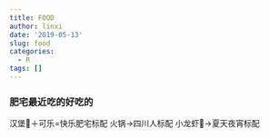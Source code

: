 ```yaml
---
title: FOOD
author: linxi
date: '2019-05-13'
slug: food
categories:
  - R
tags: []
---
```


### 肥宅最近吃的好吃的
汉堡🍔＋可乐=快乐肥宅标配
火锅→四川人标配
小龙虾🍺→夏天夜宵标配
